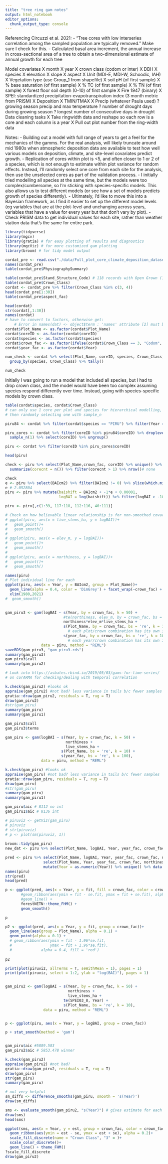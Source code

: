 ```yaml
---
title: "tree ring gam notes"
output: html_notebook
editor_options: 
  chunk_output_type: console
---
```

Referencing Circuzzi et al. 2021:
- "Tree cores with low interseries correlation among the sampled population are typically removed." Make sure I check for this.
- Calculated basal area increment, the annual increase in cross-sectional area of a tree to obtain a two-dimensional estimate of annual growth for each tree


Model covariates
X month
X year
X crown class (codom or inter)
X DBH 
X species
X elevation
X slope
X aspect
X Unit (MDI-E, MDI-W, Schoodic, IAH)
X Vegetation type (use Group_1 from shapefile)
X soil pH (of first sample)
X % base saturation (of first sample)
X % TC (of first sample)
X % TN (of first sample)
X forest floor soil depth (0-10) of first sample
X Fire 1947 (binary)
X SPEI: standardized precipitation-evapotranspiration index (3 month metric from PRISM)
X Deposition
X TMIN/TMAX
X Precip (whatever Paula used)
  ? growing season precip and max temperature
  ? number of drought days during growing season
  ? longest number of consecutive days in drought
Data cleaning tasks
X Take ringwidth data and reshape so each row is a core and each column is a year
X Pull out plot number from the ring-width data 

Notes: 
- Building out a model with full range of years to get a feel for the mechanics of the gamms. For the real analysis, will likely truncate around mid 1980s when atmospheric deposition data are available to test how well various models on deposition, climate, and site-level covariates predict growth.
- Replication of cores within plot is <5, and often closer to 1 or 2 of a species, which is not enough to estimate within plot variance for random effects. Instead, I'll randomly select one core from each site for the analysis, then use the unselected cores as part of the validation process.
- I initially tried modelling all species at the same time, but the models were too complex/cumbersome, so I'm sticking with species-specific models. This also allows us to test different models (or see how a set of models predicts growth of species differently).
- Ultimately, I'd like to move this into a Bayesian framework, as I find it easier to set up the different model levels (eg variables that are at the plot-level and unchanging across years, variables that have a value for every year but that don't vary by plot).
- Check PRISM data to get individual values for each site, rather than weather station data that's the same for entire park.


```r
library(tidyverse)
library(mgcv)
library(gratia) # for easy plotting of results and diagnostics
library(mgcViz) # for more customized gam plotting
library(broom) # for tidy model output

cordat_pre <- read.csv("./data/Full_plot_core_climate_deposition_dataset.csv") 
names(cordat_pre)
table(cordat_pre$PhysiographySummary)

table(cordat_pre$Stand_Structure_Code) # 118 records with Open Grown (1); 124 with Dominant (2)
table(cordat_pre$Crown_Class)
cordat <- cordat_pre %>% filter(Crown_Class %in% c(3, 4)) 
head(cordat_pre[1:30])
table(cordat_pre$aspect_fac)

head(cordat)
str(cordat[,1:30])
names(cordat)
# have to convert to factors, otherwise get:
    # Error in names(dat) <- object$term : 'names' attribute [2] must be the same length as the vector [0]
cordat$Plot_Name <- as.factor(cordat$Plot_Name)
cordat$coreID <- as.factor(cordat$coreID)
cordat$species <- as.factor(cordat$species)
cordat$crown_fac <- as.factor(ifelse(cordat$Crown_Class == 3, "Codom", "Inter"))
cordat$year_fac <- as.factor(cordat$Year)

num_check <- cordat %>% select(Plot_Name, coreID, species, Crown_Class) %>% unique() %>% 
  group_by(species, Crown_Class) %>% tally()

num_check


```

Initially I was going to run a model that included all species, but I had to drop crown class, and the model would have been too complex assuming species respond differently over time. Instead, going with species-specific models by crown class.

```r
table(cordat$species, cordat$Crown_Class) 
# can only use 1 core per plot and species for hierarchical modelling, so dropping any cores younger than 1984 (acid dep) 
# then randomly selecting one with sample_n

piru84 <- cordat %>% filter(cordat$species == "PIRU") %>% filter(Year == 1984) %>% select(coreID) %>% unique()

piru_cores <- cordat %>% filter(coreID %in% piru84$coreID) %>% droplevels() %>% group_by(Plot_Name) %>% 
  sample_n(1) %>% select(coreID) %>% ungroup()

piru <- cordat %>% filter(coreID %in% piru_cores$coreID)

head(piru)

check <- piru %>% select(Plot_Name,crown_fac, coreID) %>% unique() %>% group_by(Plot_Name, crown_fac) %>% 
  summarize(corecnt = n()) %>% filter(corecnt > 1) %>% nrow()# none

check
e <- piru %>% select(BAIcm2) %>% filter(BAIcm2 != 0) %>% slice(which.min(BAIcm2)) %>% as.numeric()
e #-2.052804
piru <- piru %>% mutate(baishift = BAIcm2 + -1*e + 0.00001,
                        logBAI = log(baishift)) %>% filter(logBAI > -10) # remove 1 large negative outlier

piru <- piru[,c(1:39, 117:118, 112:116, 40:111)]

# Check on how believable linear relationship is for non-smoothed covariates
# ggplot(piru, aes(x = live_stems_ha, y = logBAI))+
#   geom_point()+
#   geom_smooth()
# 
# ggplot(piru, aes(x = elev_m, y = logBAI))+
#   geom_point()+
#   geom_smooth()
# 
# ggplot(piru, aes(x = northiness, y = logBAI))+
#   geom_point()+
#   geom_smooth()

names(piru)
# Plot individual line for each 
ggplot(piru, aes(x = Year, y = BAIcm2, group = Plot_Name))+
  geom_line(alpha = 0.4, color = 'DimGrey') + facet_wrap(~crown_fac) + theme_bw() +
  xlim(1980,2021)
#  geom_smooth()
   

gam_piru3 <- gam(logBAI ~ s(Year, by = crown_fac, k = 50) + 
                          #te(northiness, elev_m, by = crown_fac, bs = 'ts') + # same smooth as default s()
                          northiness*elev_m*live_stems_ha +
                          s(Plot_Name, by = crown_fac, bs = 're', k = 10) + 
                            # each plot/crown combination has its own intercept
                          s(year_fac, by = crown_fac, bs = 're', k = 100),
                            # each year/crown combination has its own intercept,
                data = piru, method = "REML")
saveRDS(gam_piru3, "gam_piru3.rds")
summary(gam_piru3)
gam_piru3$call
summary(gam_piru2)

# Look into https://asbates.rbind.io/2019/05/03/gams-for-time-series/ 
# on corARMA for checking/dealing with temporal correlation

k.check(gam_piru2) #looks ok
appraise(gam_piru2) #not bad? less variance in tails b/c fewer samples
gratia::draw(gam_piru2, residuals = T, rug = T)
draw(gam_piru2)
#str(gam_piru)
summary(gam_piru)
summary(gam_piru1)

gam_piru3$call
gam_piru3$terms

gam_piru <- gam(logBAI ~ s(Year, by = crown_fac, k = 50) + 
                           northiness + 
                           live_stems_ha +
                         s(Plot_Name, bs = 're', k = 10) + 
                         s(year_fac, bs = 're', k = 100),
                data = piru, method = "REML")

k.check(gam_piru) #looks ok
appraise(gam_piru) #not bad? less variance in tails b/c fewer samples
gratia::draw(gam_piru, residuals = T, rug = T)
draw(gam_piru)
#str(gam_piru)
summary(gam_piru)
summary(gam_piru1)

gam_piru$aic # 8112 no int
gam_piru1$aic # 8136 int

# piruviz <- getViz(gam_piru)
# piruviz
# str(piruviz)
# p <- plot(sm(piruviz, 1))
     
broom::tidy(gam_piru)
new_dat <- piru %>% select(Plot_Name, logBAI, Year, year_fac, crown_fac, northiness, live_stems_ha)

pred <- piru %>% select(Plot_Name, logBAI, Year, year_fac, crown_fac, northiness, live_stems_ha) %>%                       bind_cols(as_tibble(predict(gam_piru, new_dat, se.fit = T))) %>%    
                 select(Plot_Name, Year, year_fac, crown_fac, northiness, live_stems_ha, fit, se.fit) %>% 
                 mutate(Year = as.numeric(Year)) %>% unique() %>% data.frame()
names(piru)  
str(pred)
head(pred)

p <- ggplot(pred, aes(x = Year, y = fit, fill = crown_fac, color = crown_fac)) + 
       #geom_ribbon(aes(ymin = fit - se.fit, ymax = fit + se.fit), alpha = 0.2) +
       #geom_line() + 
       forestNETN::theme_FHM() +
       geom_smooth()

p

p2 <- ggplot(pred, aes(x = Year, y = fit, group = crown_fac))+
  geom_line(aes(group = Plot_Name), alpha = 0.1) +
  geom_point(alpha = 0.1) + 
  # geom_ribbon(aes(ymin = fit - 1.96*se.fit, 
  #                 ymax = fit + 1.96*se.fit),
  #             alpha = 0.4, fill = 'red')
  
p2

print(plot(piruviz, allTerms = T, seWithMean = 1), pages = 1)
print(plot(piruviz, select = 1:2, ylab = "log(BAI)"), pages = 1)


gam_piru2 <- gam(logBAI ~ s(Year, by = crown_fac, k = 50) + 
                            northiness + 
                            live_stems_ha +
                          te(SPEI03_8, Year) +
                          s(Plot_Name, bs = 're', k = 10),
                 data = piru, method = "REML")


p <- ggplot(piru, aes(x = Year, y = logBAI, group = crown_fac)) 

p + stat_smooth(method = 'gam')


gam_piru$aic #5889.583
gam_piru2$aic # 5853.478 winner

k.check(gam_piru2)
appraise(gam_piru2) #not bad?
gratia::draw(gam_piru2, residuals = T, rug = T)
draw(gam_piru)
str(gam_piru)
summary(gam_piru)

# not very helpful
sm_diffs <- difference_smooths(gam_piru, smooth = 's(Year)')
draw(sm_diffs)

sms <- evaluate_smooth(gam_piru2, "s(Year)") # gives estimate for each year by crown fac
draw(sms)
head(sms)

ggplot(sms, aes(x = Year, y = est, group = crown_fac, color = crown_fac, fill = crown_fac))+
  geom_ribbon(aes(ymin = est - se, ymax = est + se), alpha = 0.2)+
  scale_fill_discrete(name = "Crown Class", "3" = )+
  scale_color_discrete()+
  geom_line() + theme_FHM()
?scale_fill_discrete
draw(gam_piru2)

```

